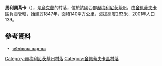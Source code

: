 {{coord|50|10|46|N|27|18|26|E|scale:30000|display=title}}

'''馬利奧萬卡'''（{{lang-uk|Мальованка}}），是[[烏克蘭|烏克蘭]]的村落，位於該國西部[[赫梅利尼茨基州|赫梅利尼茨基州]]，由[[舍佩蒂夫卡區|舍佩蒂夫卡區]]負責管轄，始建於1847年，面積140平方公里，海拔高度263米，2001年人口139。

==參考資料==
*[http://gska2.rada.gov.ua/pls/z7502/A005?rdat1=11.04.2015&rf7571=37234 облікова картка]{{dead link|date=2018年5月 |bot=InternetArchiveBot |fix-attempted=yes }}

{{DEFAULTSORT:Мальованка}}
[[Category:赫梅利尼茨基州村落|Category:赫梅利尼茨基州村落]]
[[Category:舍佩蒂夫卡區村落|Category:舍佩蒂夫卡區村落]]


{{Khmelnytskyi-geo-stub}}